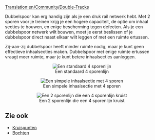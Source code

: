 [[Translation:en/Community/Double-Tracks]]
{{nl/Vertaling|en/Community/Double-Tracks|0}}

Dubbelspoor kan erg handig zijn als je een druk rail netwerk hebt. Met 2 sporen voor je treinen krijg je een hogere capaciteit, de optie om inhaal secties te bouwen, en enige bescherming tegen defecten.
Als je een dubbelspoor netwerk wilt bouwen, moet je eerst beslissen of je dubbelspoor direct naast elkaar wilt leggen of met een ruimte ertussen.

Zij-aan-zij dubbelspoor heeft minder ruimte nodig, maar je kunt geen effectieve inhaalsecties maken.
Dubbelspoor met enige ruimte ertussen vraagt meer ruimte, maar je kunt betere inhaalsecties aanleggen.

<center>[[File:en/Community/Normal 4 track.png|center|frame|Een standaard 4 sporenlijn]]</center>
<center>[[File:en/Community/Simple overtaking.png|center|frame|Een simpele inhaalsectie met 4 sporen]]</center>
<center>[[File:en/Community/2 track - 4 track.png|center|frame|Een 2 sporenlijn die een 4 sporenlijn kruist]]</center>

== Zie ook ==
*[[nl/Community/Junctionary/Main Page|Kruispunten]]
*[[nl/Community/Bochten|Bochten]]
